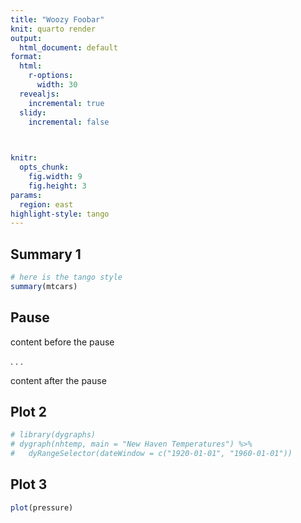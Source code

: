 ```yaml
---
title: "Woozy Foobar"
knit: quarto render
output:
  html_document: default
format: 
  html: 
    r-options:
      width: 30
  revealjs:
    incremental: true
  slidy:
    incremental: false


  
knitr:
  opts_chunk:
    fig.width: 9
    fig.height: 3
params:
  region: east
highlight-style: tango
---
```


## Summary 1

```r
# here is the tango style
summary(mtcars)
```

## Pause

content before the pause

. . .

content after the pause

## Plot 2

```r
# library(dygraphs)
# dygraph(nhtemp, main = "New Haven Temperatures") %>% 
#   dyRangeSelector(dateWindow = c("1920-01-01", "1960-01-01"))
```

## Plot 3

```r
plot(pressure)
```
